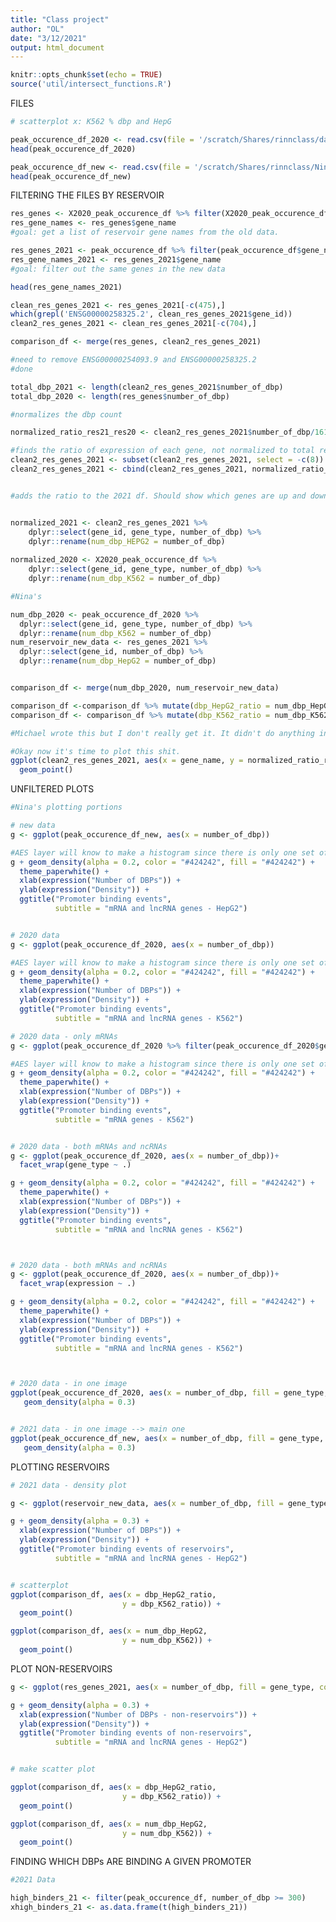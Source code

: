 ```yaml
---
title: "Class project"
author: "OL"
date: "3/12/2021"
output: html_document
---
```


```r
knitr::opts_chunk$set(echo = TRUE)
source('util/intersect_functions.R')
```

FILES
```r
# scatterplot x: K562 % dbp and HepG

peak_occurence_df_2020 <- read.csv(file = '/scratch/Shares/rinnclass/data/2020_peak_occurence_df.csv')
head(peak_occurence_df_2020)

peak_occurence_df_new <- read.csv(file = '/scratch/Shares/rinnclass/Nina/CLASS_2021/analysis/01_global_peak_properties/results/peak_occurence_dataframe.csv')
head(peak_occurence_df_new)
```

FILTERING THE FILES BY RESERVOIR
```r
res_genes <- X2020_peak_occurence_df %>% filter(X2020_peak_occurence_df$reservoir == 1)
res_gene_names <- res_genes$gene_name
#goal: get a list of reservoir gene names from the old data.

res_genes_2021 <- peak_occurence_df %>% filter(peak_occurence_df$gene_name %in% res_gene_names)
res_gene_names_2021 <- res_genes_2021$gene_name
#goal: filter out the same genes in the new data

head(res_gene_names_2021)

clean_res_genes_2021 <- res_genes_2021[-c(475),]
which(grepl('ENSG00000258325.2', clean_res_genes_2021$gene_id))
clean2_res_genes_2021 <- clean_res_genes_2021[-c(704),]

comparison_df <- merge(res_genes, clean2_res_genes_2021)

#need to remove ENSG00000254093.9 and ENSG00000258325.2
#done

total_dbp_2021 <- length(clean2_res_genes_2021$number_of_dbp)
total_dbp_2020 <- length(res_genes$number_of_dbp)

#normalizes the dbp count

normalized_ratio_res21_res20 <- clean2_res_genes_2021$number_of_dbp/161 %/% res_genes$number_of_dbp/460

#finds the ratio of expression of each gene, not normalized to total reads.
clean2_res_genes_2021 <- subset(clean2_res_genes_2021, select = -c(8))
clean2_res_genes_2021 <- cbind(clean2_res_genes_2021, normalized_ratio_res21_res20)


#adds the ratio to the 2021 df. Should show which genes are up and down regulated in liver cells.


normalized_2021 <- clean2_res_genes_2021 %>%
    dplyr::select(gene_id, gene_type, number_of_dbp) %>%
    dplyr::rename(num_dbp_HEPG2 = number_of_dbp)
  
normalized_2020 <- X2020_peak_occurence_df %>%
    dplyr::select(gene_id, gene_type, number_of_dbp) %>%
    dplyr::rename(num_dbp_K562 = number_of_dbp)

#Nina's

num_dbp_2020 <- peak_occurence_df_2020 %>%
  dplyr::select(gene_id, gene_type, number_of_dbp) %>%
  dplyr::rename(num_dbp_K562 = number_of_dbp)
num_reservoir_new_data <- res_genes_2021 %>%
  dplyr::select(gene_id, number_of_dbp) %>%
  dplyr::rename(num_dbp_HepG2 = number_of_dbp)


comparison_df <- merge(num_dbp_2020, num_reservoir_new_data)

comparison_df <-comparison_df %>% mutate(dbp_HepG2_ratio = num_dbp_HepG2/161) #161
comparison_df <- comparison_df %>% mutate(dbp_K562_ratio = num_dbp_K562/460) #460

#Michael wrote this but I don't really get it. It didn't do anything interesting and the comparison df is wack.

#Okay now it's time to plot this shit.
ggplot(clean2_res_genes_2021, aes(x = gene_name, y = normalized_ratio_res21_res20)) +
  geom_point()

```

UNFILTERED PLOTS
```r
#Nina's plotting portions

# new data
g <- ggplot(peak_occurence_df_new, aes(x = number_of_dbp))

#AES layer will know to make a histogram since there is only one set of values for x.
g + geom_density(alpha = 0.2, color = "#424242", fill = "#424242") +
  theme_paperwhite() +
  xlab(expression("Number of DBPs")) +
  ylab(expression("Density")) +
  ggtitle("Promoter binding events",
          subtitle = "mRNA and lncRNA genes - HepG2") 


# 2020 data
g <- ggplot(peak_occurence_df_2020, aes(x = number_of_dbp))

#AES layer will know to make a histogram since there is only one set of values for x.
g + geom_density(alpha = 0.2, color = "#424242", fill = "#424242") +
  theme_paperwhite() +
  xlab(expression("Number of DBPs")) +
  ylab(expression("Density")) +
  ggtitle("Promoter binding events",
          subtitle = "mRNA and lncRNA genes - K562")

# 2020 data - only mRNAs
g <- ggplot(peak_occurence_df_2020 %>% filter(peak_occurence_df_2020$gene_type == 'protein_coding'), aes(x = number_of_dbp))

#AES layer will know to make a histogram since there is only one set of values for x.
g + geom_density(alpha = 0.2, color = "#424242", fill = "#424242") +
  theme_paperwhite() +
  xlab(expression("Number of DBPs")) +
  ylab(expression("Density")) +
  ggtitle("Promoter binding events",
          subtitle = "mRNA genes - K562") 


# 2020 data - both mRNAs and ncRNAs 
g <- ggplot(peak_occurence_df_2020, aes(x = number_of_dbp))+
  facet_wrap(gene_type ~ .)

g + geom_density(alpha = 0.2, color = "#424242", fill = "#424242") +
  theme_paperwhite() +
  xlab(expression("Number of DBPs")) +
  ylab(expression("Density")) +
  ggtitle("Promoter binding events",
          subtitle = "mRNA and lncRNA genes - K562") 



# 2020 data - both mRNAs and ncRNAs 
g <- ggplot(peak_occurence_df_2020, aes(x = number_of_dbp))+
  facet_wrap(expression ~ .)

g + geom_density(alpha = 0.2, color = "#424242", fill = "#424242") +
  theme_paperwhite() +
  xlab(expression("Number of DBPs")) +
  ylab(expression("Density")) +
  ggtitle("Promoter binding events",
          subtitle = "mRNA and lncRNA genes - K562") 



# 2020 data - in one image
ggplot(peak_occurence_df_2020, aes(x = number_of_dbp, fill = gene_type, color = gene_type)) +
   geom_density(alpha = 0.3)


# 2021 data - in one image --> main one
ggplot(peak_occurence_df_new, aes(x = number_of_dbp, fill = gene_type, color = gene_type)) +
   geom_density(alpha = 0.3)
```

PLOTTING RESERVOIRS
```r
# 2021 data - density plot

g <- ggplot(reservoir_new_data, aes(x = number_of_dbp, fill = gene_type, color = gene_type))

g + geom_density(alpha = 0.3) +
  xlab(expression("Number of DBPs")) +
  ylab(expression("Density")) +
  ggtitle("Promoter binding events of reservoirs",
          subtitle = "mRNA and lncRNA genes - HepG2") 


# scatterplot 
ggplot(comparison_df, aes(x = dbp_HepG2_ratio,
                         y = dbp_K562_ratio)) +
  geom_point()

ggplot(comparison_df, aes(x = num_dbp_HepG2,
                         y = num_dbp_K562)) +
  geom_point()

```

PLOT NON-RESERVOIRS


```r
g <- ggplot(res_genes_2021, aes(x = number_of_dbp, fill = gene_type, color = gene_type))

g + geom_density(alpha = 0.3) +
  xlab(expression("Number of DBPs - non-reservoirs")) +
  ylab(expression("Density")) +
  ggtitle("Promoter binding events of non-reservoirs",
          subtitle = "mRNA and lncRNA genes - HepG2") 


# make scatter plot 

ggplot(comparison_df, aes(x = dbp_HepG2_ratio,
                         y = dbp_K562_ratio)) +
  geom_point()

ggplot(comparison_df, aes(x = num_dbp_HepG2,
                         y = num_dbp_K562)) +
  geom_point()
```

FINDING WHICH DBPs ARE BINDING A GIVEN PROMOTER
```r
#2021 Data

high_binders_21 <- filter(peak_occurence_df, number_of_dbp >= 300)
xhigh_binders_21 <- as.data.frame(t(high_binders_21))
```

